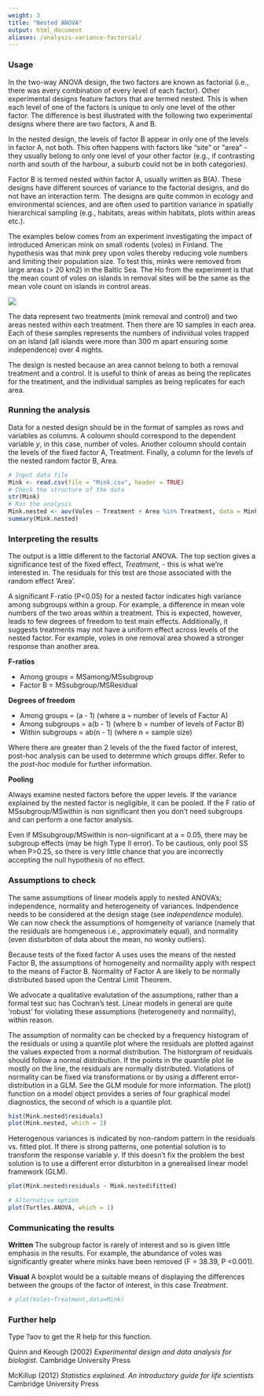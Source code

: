 ```yaml
---
weight: 3
title: "Nested ANOVA"
output: html_document
aliases: /analysis-variance-factorial/
---
```


### Usage

In the two-way ANOVA design, the two factors are known as factorial (i.e., there was every combination of every level of each factor). Other experimental designs feature factors that are termed nested. This is when each level of one of the factors is unique to only one level of the other factor. The difference is best illustrated with the following two experimental designs where there are two factors, A and B.

In the nested design, the levels of factor B appear in only one of the levels in factor A, not both. This often happens with factors like "site" or "area" - they usually belong to only one level of your other factor (e.g., if contrasting north and south of the harbour, a suburb could not be in both categories).

Factor B is termed nested within factor A, usually written as B(A). These designs have different sources of variance to the factorial designs, and do not have an interaction term. The designs are quite common in ecology and environmental sciences, and are often used to partition variance in spatially hierarchical sampling (e.g., habitats, areas within habitats, plots within areas etc.).

The examples below comes from an experiment investigating the impact of introduced American mink on small rodents (voles) in Finland. The hypothesis was that mink prey upon voles thereby reducing vole numbers and limiting their population size. To test this, minks were removed from large areas (> 20 km2) in the Baltic Sea. The Ho from the experiment is that the mean count of voles on islands in removal sites will be the same as the mean vole count on islands in control areas.

![](ANOVA_nested_method_image.png)

The data represent two treatments (mink removal and control) and two areas nested within each treatment. Then there are 10 samples in each area. Each of these samples represents the numbers of individual voles trapped on an island (all islands were more than 300 m apart ensuring some independence) over 4 nights.

The design is nested because an area cannot belong to both a removal treatment and a control. It is useful to think of areas as being the replicates for the treatment, and the individual samples as being replicates for each area.

### Running the analysis

Data for a nested design should be in the format of samples as rows and variables as columns. A coloumn should correspond to the dependent variable *y*, in this case, number of voles. Another coloumn should contain the levels of the fixed factor A, Treatment. Finally, a column for the levels of the nested random factor B, Area.

```r
# Input data file
Mink <- read.csv(file = "Mink.csv", header = TRUE)
# Check the structure of the data
str(Mink)
# Run the analysis
Mink.nested <- aov(Voles ~ Treatment + Area %in% Treatment, data = Mink)
summary(Mink.nested)
```

### Interpreting the results

The output is a little different to the factorial ANOVA. The top section gives a significance test of the fixed effect, *Treatment*, - this is what we're interested in. The residuals for this test are those associated with the random effect 'Area'.

A significant F-ratio (P<0.05) for a nested factor indicates high variance among subgroups within a group. For example, a difference in mean vole numbers of the two areas within a treatment. This is expected, however, leads to few degrees of freedom to test main effects. Additionally, it suggests treatments may not have a uniform effect across levels of the nested factor. For example, voles in one removal area showed a stronger response than another area.

**F-ratios**

* Among groups = MSamong/MSsubgroup
* Factor B = MSsubgroup/MSResidual

**Degrees of freedom**

* Among groups  = (a - 1) (where a = number of levels of Factor A)
* Among subgroups = a(b - 1) (where b = number of levels of Factor B)
* Within subgroups = ab(n - 1) (where n = sample size)

Where there are greater than 2 levels of the the fixed factor of interest, post-hoc analysis can be used to determine which groups differ. Refer to the *post-hoc* module for further information.

**Pooling**

Always examine nested factors before the upper levels. If the variance explained by the nested factor is negligible, it can be pooled. If the F ratio of MSsubgroup/MSwithin is non significant then you don't need subgroups and can perform a one factor analysis.

Even if MSsubgroup/MSwithin is non-significant at a = 0.05, there may be subgroup effects (may be high Type II error). To be cautious, only pool SS when P>0.25, so there is very little chance that you are incorrectly accepting the null hypothesis of no effect.

### Assumptions to check

The same assumptions of linear models apply to nested ANOVA's; independence, normality and heterogeneity of variances. Indpendence needs to be considered at the design stage (see *independence* module). We can now check the assumptions of homgeneity of variance (namely that the residuals are homgeneous i.e., approximately equal), and normality (even disturbiton of data about the mean, no wonky outliers).

Because tests of the fixed factor A uses uses the means of the nested Factor B, the assumptions of homogeneity and normaility apply with respect to the means of Factor B. Normality of Factor A are likely to be normally distributed based upon the Central Limit Theorem.

We advocate a qualitative evalutation of the assumptions, rather than a formal test suc has Cochran's test. Linear models in general are quite 'robust' for violating these assumptions (heterogeneity and normality), within reason.

The assumption of normality can be checked by a frequency histogram of the residuals or using a quantile plot where the residuals are plotted against the values expected from a normal distribution. The historgram of residuals should follow a normal distribution. If the points in the quantile plot lie mostly on the line, the residuals are normally distributed. Violations of normality can be fixed via transformations or by using a different error-distribution in a GLM. See the GLM module for more information. The plot() function on a model object provides a series of four graphical model diagnostics, the second of which is a quantile plot.

```r
hist(Mink.nested$residuals)
plot(Mink.nested, which = 2)
```

Heterogenous variances is indicated by non-random pattern in the residuals vs. fitted plot. If there is strong patterns, one potential solution is to transform the response variable *y*. If this doesn't fix the problem the best solution is to use a different error disturbiton in a gnerealised linear model framework (GLM).

```r
plot(Mink.nested$residuals ~ Mink.nested$fitted)
```

```r
# Alternative option
plot(Turtles.ANOVA, which = 1)
```

### Communicating the results

**Written** The subgroup factor is rarely of interest and so is given little emphasis in the results. For example, the abundance of voles was significantly greater where minks have been removed (F = 38.39, P <0.001).

**Visual**  A boxplot would be a suitable means of displaying the differences between the groups of the factor of interest, in this case *Treatment*.

```r
# plot(Voles~Treatment,data=Mink)
```

### Further help

Type ?aov to get the R help for this function.

Quinn and Keough (2002) *Experimental design and data analysis for biologist.* Cambridge University Press

McKillup (2012) *Statistics explained. An introductory guide for life scientists* Cambridge University Press

